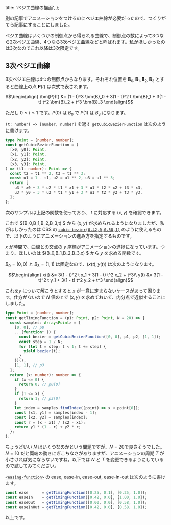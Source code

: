   title: 'ベジエ曲線の描画',
};

別の記事でアニメーションをつけるのにベジエ曲線が必要だったので、つくりがてら記事にすることにしました。

ベジエ曲線はいくつかの制御点から得られる曲線で、制御点の数によって3つなら2次ベジエ曲線、4つなら3次ベジエ曲線などと呼ばれます。私がほしかったのは3次なのでこれ以降は3次限定です。

## 3次ベジエ曲線

3次ベジエ曲線は4つの制御点からなります。それぞれ位置を $\bm{B}_0, \bm{B}_1, \bm{B}_2, \bm{B}_3$ とすると曲線上の点 $\bm{P}(t)$ は次式で表されます。

```math
\begin{align}
\bm{P}(t) &= (1 - t)^3 \bm{B}_0 + 3(1 - t)^2 t \bm{B}_1 + 3(1 - t) t^2 \bm{B}_2 + t^3 \bm{B}_3
\end{align}
```

ただし $0 \le t \le 1$ です。$P(0)$ は $B_0$ で $P(1)$ は $B_3$ になります。

`(t: number) => [number, number]` を返す `getCubicBezierFunction` は次のように書けます。

```typescript
type Point = [number, number];
const getCubicBezierFunction = (
  [x0, y0]: Point,
  [x1, y1]: Point,
  [x2, y2]: Point,
  [x3, y3]: Point,
) => (t1: number): Point => {
  const t2 = t1 ** 2, t3 = t1 ** 3;
  const u1 = 1 - t1, u2 = u1 ** 2, u3 = u1 ** 3;
  return [
    u3 * x0 + 3 * u2 * t1 * x1 + 3 * u1 * t2 * x2 + t3 * x3,
    u3 * y0 + 3 * u2 * t1 * y1 + 3 * u1 * t2 * y2 + t3 * y3,
  ];
};
```

次のサンプルは上記の関数を使っており、 $t$ に対応する $(x,y)$ を確認できます。

<Figure id="app1" type="image" caption="制御点はマウスまたは矢印キーで移動できます。t は下のスライダーで変更できます。">
  <CubicBezierApp />
</Figure>

これで $(B_0,B_1,B_2,B_3,t) $ から $(x,y)$ が求められるようになりましたが、私がほしかったのは
CSS の [`cubic-bezier(0.42,0,0.58,1)`](https://developer.mozilla.org/ja/docs/Web/CSS/easing-function)
のように使えるもので、以下のようにアニメーションの進み方を指定するものです。

<Figure id="app2" type="image" caption="cubic-bezier(0.42, 0, 0.58, 1) は最初と最後がゆっくり動きます。">
  <TimingFunctionApp noControl />
</Figure>

$x$ が時間で、曲線との交点の $y$ 座標がアニメーションの進捗になっています。つまり、ほしいのは $(B_0,B_1,B_2,B_3,x) $ から $y$ を求める関数です。

$B_0=(0,0)$ と $B_3=(1,1)$ は固定なので、$(x(t), y(t))$ は次のようになります。

```math
\begin{align}
x(t) &= 3(1 - t)^2 t x_1 + 3(1 - t) t^2 x_2 + t^3\\
y(t) &= 3(1 - t)^2 t y_1 + 3(1 - t) t^2 y_2 + t^3
\end{align}
```

これを$y$ について解こうとすると $x$ が一意に定まらないケースがあって困ります。仕方がないので
$N$ 個の $t$ で $(x,y)$ を求めておいて、内分点で近似することにしました。

```typescript
type Point = [number, number];
const getTimingFunction = (p1: Point, p2: Point, N = 20) => {
  const samples: Array<Point> = [
    [0, 0], // p0
    ...(function* () {
      const bezier = getCubicBezierFunction([0, 0], p1, p2, [1, 1]);
      const step = 1 / N;
      for (let t = step; t < 1; t += step) {
        yield bezier(t);
      }
    })(),
    [1, 1], // p3
  ];
  return (x: number): number => {
    if (x <= 0) {
      return 0; // p0[0]
    }
    if (1 <= x) {
      return 1; // p3[0]
    }
    let index = samples.findIndex((point) => x < point[0]);
    const [x1, y1] = samples[index - 1];
    const [x2, y2] = samples[index];
    const r = (x - x1) / (x2 - x1);
    return y1 * (1 - r) + y2 * r;
  };
};
```

ちょうどいい $N$ はいくつなのかという問題ですが、$N=20$で良さそうでした。$N=10$
だと両端の動きにぎこちなさがありますが、アニメーションの周期 $T$ が小さければ気にならないですね。以下では
$N$ と $T$ を変更できるようにしているので試してみてください。

<Figure id="app3" type="image" caption="制御点はマウスまたは矢印キーで移動できます。">
  <TimingFunctionApp />
</Figure>

[`<easing-function>`](https://developer.mozilla.org/ja/docs/Web/CSS/easing-function)
の ease, ease-in, ease-out, ease-in-out は次のように書けます。

```typescript
const ease      = getTimingFunction([0.25, 0.1], [0.25, 1.0]);
const easeIn    = getTimingFunction([0.42, 0.0], [1.00, 1.0]);
const easeOut   = getTimingFunction([0.00, 0.0], [0.58, 1.0]);
const easeInOut = getTimingFunction([0.42, 0.0], [0.58, 1.0]);
```

以上です。
